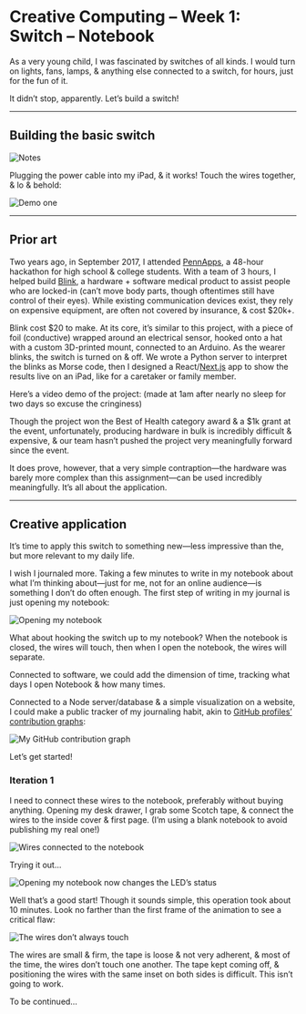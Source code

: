 
# Creative Computing – Week 1: Switch – Notebook

As a very young child, I was fascinated by switches of all kinds. I would turn on lights, fans, lamps, & anything else connected to a switch, for hours, just for the fun of it.

It didn’t stop, apparently. Let’s build a switch!

***

## Building the basic switch

![Notes](https://cdn.glitch.com/88875449-2775-45de-b608-0c258718185e%2F2019-09-07_notes.png?v=1567832243474)

Plugging the power cable into my iPad, & it works! Touch the wires together, & lo & behold:

![Demo one](https://cdn.glitch.com/88875449-2775-45de-b608-0c258718185e%2F2019-09-07_demo_1.gif?v=1567832214961)

***

## Prior art

Two years ago, in September 2017, I attended [PennApps](https://pennapps.com), a 48-hour hackathon for high school & college students. With a team of 3 hours, I helped build [Blink](https://blink.care), a hardware + software medical product to assist people who are locked-in (can’t move body parts, though oftentimes still have control of their eyes). While existing communication devices exist, they rely on expensive equipment, are often not covered by insurance, & cost $20k+.

Blink cost $20 to make. At its core, it’s similar to this project, with a piece of foil (conductive) wrapped around an electrical sensor, hooked onto a hat with a custom 3D-printed mount, connected to an Arduino. As the wearer blinks, the switch is turned on & off. We wrote a Python server to interpret the blinks as Morse code, then I designed a React/[Next.js](https://nextjs.org) app to show the results live on an iPad, like for a caretaker or family member.

Here’s a video demo of the project: (made at 1am after nearly no sleep for two days so excuse the cringiness)

<YouTube url="https://youtu.be/f2C1TL8X2ds" />

Though the project won the Best of Health category award & a $1k grant at the event, unfortunately, producing hardware in bulk is incredibly difficult & expensive, & our team hasn’t pushed the project very meaningfully forward since the event.

It does prove, however, that a very simple contraption—the hardware was barely more complex than this assignment—can be used incredibly meaningfully. It’s all about the application.

***

## Creative application

It’s time to apply this switch to something new—less impressive than the, but more relevant to my daily life.

I wish I journaled more. Taking a few minutes to write in my notebook about what I’m thinking about—just for me, not for an online audience—is something I don’t do often enough. The first step of writing in my journal is just opening my notebook:

![Opening my notebook](https://cdn.glitch.com/88875449-2775-45de-b608-0c258718185e%2F2019-09-07_notebook.gif?v=1567832312421)

What about hooking the switch up to my notebook? When the notebook is closed, the wires will touch, then when I open the notebook, the wires will separate.

Connected to software, we could add the dimension of time, tracking what days I open Notebook & how many times.

Connected to a Node server/database & a simple visualization on a website, I could make a public tracker of my journaling habit, akin to [GitHub profiles’ contribution graphs](https://github.com/lachlanjc):

![My GitHub contribution graph](https://cdn.glitch.com/88875449-2775-45de-b608-0c258718185e%2F2019-09-07_github_graph.png?v=1567832277807)

Let’s get started!

### Iteration 1

I need to connect these wires to the notebook, preferably without buying anything. Opening my desk drawer, I grab some Scotch tape, & connect the wires to the inside cover & first page. (I’m using a blank notebook to avoid publishing my real one!)

![Wires connected to the notebook](https://cdn.glitch.com/88875449-2775-45de-b608-0c258718185e%2F2019-09-07_dual.jpeg?v=1567832332151)

Trying it out…

![Opening my notebook now changes the LED’s status](https://cdn.glitch.com/88875449-2775-45de-b608-0c258718185e%2F2019-09-07_demo_2.gif)

Well that’s a good start! Though it sounds simple, this operation took about 10 minutes. Look no farther than the first frame of the animation to see a critical flaw:

![The wires don’t always touch](https://cdn.glitch.com/88875449-2775-45de-b608-0c258718185e%2F2019-09-07_problem.jpeg)

The wires are small & firm, the tape is loose & not very adherent, & most of the time, the wires don’t touch one another. The tape kept coming off, & positioning the wires with the same inset on both sides is difficult. This isn’t going to work.

To be continued…
